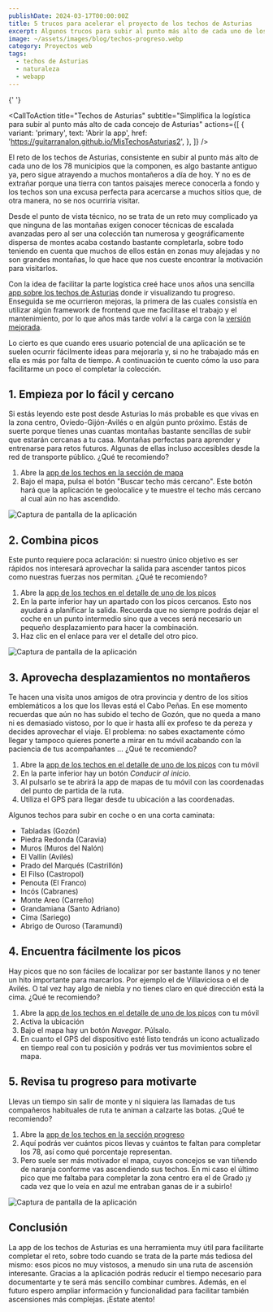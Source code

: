 ```yaml
---
publishDate: 2024-03-17T00:00:00Z
title: 5 trucos para acelerar el proyecto de los techos de Asturias
excerpt: Algunos trucos para subir al punto más alto de cada uno de los 78 concejos de Asturias de la manera más rápida posible
image: ~/assets/images/blog/techos-progreso.webp
category: Proyectos web
tags:
  - techos de Asturias
  - naturaleza
  - webapp
---
```



{' '}

<CallToAction
  title="Techos de Asturias"
  subtitle="Simplifica la logística para subir al punto más alto de cada concejo de Asturias"
  actions={[
    {
      variant: 'primary',
      text: 'Abrir la app',
      href: 'https://guitarranalon.github.io/MisTechosAsturias2',
    },
  ]}
/>

El reto de los techos de Asturias, consistente en subir al punto más alto de cada uno de los 78 municipios que la componen, es algo bastante antiguo ya, pero sigue atrayendo a muchos montañeros a día de hoy. Y no es de extrañar porque una tierra con tantos paisajes merece conocerla a fondo y los techos son una excusa perfecta para acercarse a muchos sitios que, de otra manera, no se nos ocurriría visitar.

Desde el punto de vista técnico, no se trata de un reto muy complicado ya que ninguna de las montañas exigen conocer técnicas de escalada avanzadas pero al ser una colección tan numerosa y geográficamente dispersa de montes acaba costando bastante completarla, sobre todo teniendo en cuenta que muchos de ellos están en zonas muy alejadas y no son grandes montañas, lo que hace que nos cueste encontrar la motivación para visitarlos.

Con la idea de facilitar la parte logística creé hace unos años una sencilla <a href="https://guitarranalon.github.io/techosdeasturias/" title="Ir a la aplicación antigua">app sobre los techos de Asturias</a> donde ir visualizando tu progreso. Enseguida se me ocurrieron mejoras, la primera de las cuales consistía en utilizar algún framework de frontend que me facilitase el trabajo y el mantenimiento, por lo que años más tarde volví a la carga con la <a href="https://guitarranalon.github.io/techosdeasturias/" title="Abrir la app de los Techos de Asturias">versión mejorada</a>.

Lo cierto es que cuando eres usuario potencial de una aplicación se te suelen ocurrir fácilmente ideas para mejorarla y, si no he trabajado más en ella es más por falta de tiempo. A continuación te cuento cómo la uso para facilitarme un poco el completar la colección.

## 1. Empieza por lo fácil y cercano

Si estás leyendo este post desde Asturias lo más probable es que vivas en la zona centro, Oviedo-Gijón-Avilés o en algún punto próximo. Estás de suerte porque tienes unas cuantas montañas bastante sencillas de subir que estarán cercanas a tu casa. Montañas perfectas para aprender y entrenarse para retos futuros. Algunas de ellas incluso accesibles desde la red de transporte público. ¿Qué te recomiendo?

1. Abre la <a href="https://guitarranalon.github.io/MisTechosAsturias2/#/mapa" title="Ir al mapa">app de los techos en la sección de mapa</a>
2. Bajo el mapa, pulsa el botón "Buscar techo más cercano". Este botón hará que la aplicación te geolocalice y te muestre el techo más cercano al cual aún no has ascendido.

![Captura de pantalla de la aplicación](/siamese-dev/images/blog/techos-mascercano.webp)

## 2. Combina picos

Este punto requiere poca aclaración: si nuestro único objetivo es ser rápidos nos interesará aprovechar la salida para ascender tantos picos como nuestras fuerzas nos permitan. ¿Qué te recomiendo?

1. Abre la <a href="https://guitarranalon.github.io/MisTechosAsturias2/#/detalle/11" title="Ir al detalle de un pico">app de los techos en el detalle de uno de los picos</a>
2. En la parte inferior hay un apartado con los picos cercanos. Esto nos ayudará a planificar la salida. Recuerda que no siempre podrás dejar el coche en un punto intermedio sino que a veces será necesario un pequeño desplazamiento para hacer la combinación.
3. Haz clic en el enlace para ver el detalle del otro pico.

![Captura de pantalla de la aplicación](/siamese-dev/images/blog/techos-picoscercanos.webp)

## 3. Aprovecha desplazamientos no montañeros

Te hacen una visita unos amigos de otra provincia y dentro de los sitios emblemáticos a los que los llevas está el Cabo Peñas. En ese momento recuerdas que aún no has subido el techo de Gozón, que no queda a mano ni es demasiado vistoso, por lo que ir hasta allí ex profeso te da pereza y decides aprovechar el viaje. El problema: no sabes exactamente cómo llegar y tampoco quieres ponerte a mirar en tu móvil acabando con la paciencia de tus acompañantes &hellip; ¿Qué te recomiendo?

1. Abre la <a href="https://guitarranalon.github.io/MisTechosAsturias2/#/detalle/26" title="Ir al detalle de un pico">app de los techos en el detalle de uno de los picos</a> con tu móvil
2. En la parte inferior hay un botón <i>Conducir al inicio</i>.
3. Al pulsarlo se te abrirá la app de mapas de tu móvil con las coordenadas del punto de partida de la ruta.
4. Utiliza el GPS para llegar desde tu ubicación a las coordenadas.

Algunos techos para subir en coche o en una corta caminata:

- Tabladas (Gozón)
- Piedra Redonda (Caravia)
- Muros (Muros del Nalón)
- El Vallín (Avilés)
- Prado del Marqués (Castrillón)
- El Filso (Castropol)
- Penouta (El Franco)
- Incós (Cabranes)
- Monte Areo (Carreño)
- Grandamiana (Santo Adriano)
- Cima (Sariego)
- Abrigo de Ouroso (Taramundi)

## 4. Encuentra fácilmente los picos

Hay picos que no son fáciles de localizar por ser bastante llanos y no tener un hito importante para marcarlos. Por ejemplo el de Villaviciosa o el de Avilés. O tal vez hay algo de niebla y no tienes claro en qué dirección está la cima. ¿Qué te recomiendo?

1. Abre la <a href="https://guitarranalon.github.io/MisTechosAsturias2/#/detalle/4" title="Ir al detalle de un pico">app de los techos en el detalle de uno de los picos</a> con tu móvil
2. Activa la ubicación
3. Bajo el mapa hay un botón <i>Navegar</i>. Púlsalo.
4. En cuanto el GPS del dispositivo esté listo tendrás un icono actualizado en tiempo real con tu posición y podrás ver tus movimientos sobre el mapa.

## 5. Revisa tu progreso para motivarte

Llevas un tiempo sin salir de monte y ni siquiera las llamadas de tus compañeros habituales de ruta te animan a calzarte las botas. ¿Qué te recomiendo?

1. Abre la <a href="https://guitarranalon.github.io/MisTechosAsturias2/#/progreso" title="Ir la sección de progreso">app de los techos en la sección progreso</a>
2. Aquí podrás ver cuántos picos llevas y cuántos te faltan para completar los 78, así como qué porcentaje representan.
3. Pero suele ser más motivador el mapa, cuyos concejos se van tiñendo de naranja conforme vas ascendiendo sus techos. En mi caso el último pico que me faltaba para completar la zona centro era el de Grado ¡y cada vez que lo veía en azul me entraban ganas de ir a subirlo!

![Captura de pantalla de la aplicación](/siamese-dev/images/blog/techos-progreso.webp)

## Conclusión

La app de los techos de Asturias es una herramienta muy útil para facilitarte completar el reto, sobre todo cuando se trata de la parte más tediosa del mismo: esos picos no muy vistosos, a menudo sin una ruta de ascensión interesante. Gracias a la aplicación podrás reducir el tiempo necesario para documentarte y te será más sencillo combinar cumbres. Además, en el futuro espero ampliar información y funcionalidad para facilitar también ascensiones más complejas. ¡Estate atento!
